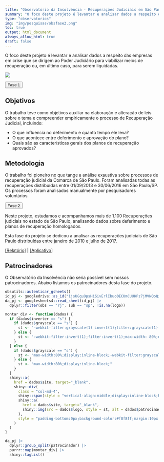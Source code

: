 ```yaml
---
title: "Observatório da Insolvência - Recuperações Judiciais em São Paulo"
summary: "O foco deste projeto é levantar e analisar dados a respeito das empresas em crise que se dirigem ao Poder Judiciário para viabilizar meios de recuperação ou, em último caso, para serem liquidadas."
type: "observatorios"
img: "img/pesquisas/obsfase2.png"
toc: true
output: html_document
always_allow_html: true
draft: false
---
```


O foco deste projeto é levantar e analisar dados a respeito das empresas em crise que se dirigem ao Poder Judiciário para viabilizar meios de recuperação ou, em último caso, para serem liquidadas.

![](/img/pesquisas/obsfase2.png)


<p>
<button class="accordion">Fase 1</button>
</p>
<div class="panel">
<h2>Objetivos</h2>
<p>O trabalho teve como objetivos auxiliar na elaboração e alteração de leis sobre o tema e compreender empiricamente o processo de Recuperação Judicial, incluindo:</p>
<ul>
<li>O que influencia no deferimento e quanto tempo ele leva?</li>
<li>O que acontece entre deferimento e aprovação do plano?</li>
<li>Quais são as características gerais dos planos de recuperação aprovados?</li>
</ul>
<h2>Metodologia</h2>
O trabalho foi pioneiro no que tange a análise exaustiva sobre processos de recuperação judicial da Comarca de São Paulo. Foram analisadas todas as recuperações distribuídas entre 01/09/2013 e 30/06/2016 em São Paulo/SP. Os processos foram analisados manualmente por pesquisadores voluntários.
</div>

<p>
<button class="accordion">Fase 2</button>
</p>
<div class="panel">
<p>Neste projeto, estudamos e acompanhamos mais de 1.100 Recuperações judiciais no estado de São Paulo, analisando dados sobre deferimento e planos de recuperação homologados.</p>
<p>Esta fase do projeto se dedicou a analisar as recuperações judiciais de São Paulo distribuídas entre janeiro de 2010 e julho de 2017.</p>

<a href="https://abjur.github.io/obsFase2/relatorio/index.html">[Relatório]</a> 
| <a href="https://abjur.shinyapps.io/obsFase2/">[Aplicativo]</a>

<h2>Patrocinadores</h2>
<p>O Observatório da Insolvência não seria possível sem nossos patrocinadores. Abaixo listamos os patrocinadores desta fase do projeto.</p>

<div class="row" style="align:center;">

```r

obsutils::autenticar_gsheets()
id_pj <- googledrive::as_id("1jsUGgu9psHiSivErlIbuo0ECUmCUUKPz7jMVNQoQzIQ")
da_pj <- googlesheets4::read_sheet(id_pj) |>
  dplyr::filter(obs == "rj", sub == "sp", !is.na(logo))

montar_div <- function(dados) {
  if (dados$inverter == "s") {
    if (dados$grayscale == "s") {
      st <- "-webkit-filter:grayscale(1) invert(1);filter:grayscale(1) invert(1);max-width: 80%;display:inline-block;"
    } else {
      st <- "-webkit-filter:invert(1);filter:invert(1);max-width: 80%;display:inline-block;"
    }
  } else {
    if (dados$grayscale == "s") {
      st <- "max-width:80%;display:inline-block;-webkit-filter:grayscale(.5);filter:grayscale(.5);"
    } else {
      st <- "max-width:80%;display:inline-block;"
    }
  }
  shiny::a(
    href = dados$site, target="_blank",
    shiny::div(
      class = "col-md-4",
      shiny::span(style = "vertical-align:middle;display:inline-block;height:100%;"),
      shiny::a(
        href = dados$site, target="_blank", 
        shiny::img(src = dados$logo, style = st, alt = dados$patrocinador)
      ),
      style = "padding-bottom:0px;background-color:#f8f8ff;margin:10px 0px 0px 0px;min-height:200px;"
    )
  )
}

da_pj |>
  dplyr::group_split(patrocinador) |> 
  purrr::map(montar_div) |> 
  shiny::tagList()
```
</div>
</div>




